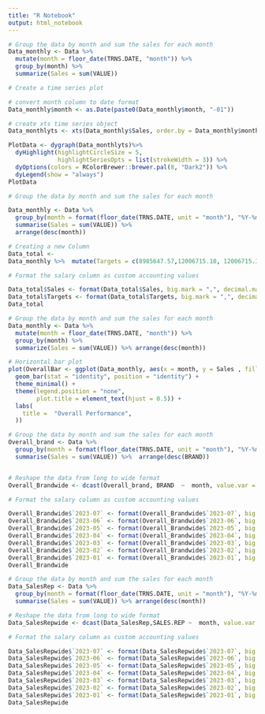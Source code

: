 ```yaml
---
title: "R Notebook"
output: html_notebook
---
```


```r
# Group the data by month and sum the sales for each month
Data_monthly <- Data %>%
  mutate(month = floor_date(TRNS.DATE, "month")) %>%
  group_by(month) %>%
  summarize(Sales = sum(VALUE)) 

# Create a time series plot

# convert month column to date format
Data_monthly$month <- as.Date(paste0(Data_monthly$month, "-01"))

# create xts time series object
Data_monthlyts <- xts(Data_monthly$Sales, order.by = Data_monthly$month)

PlotData <- dygraph(Data_monthlyts)%>%
  dyHighlight(highlightCircleSize = 5, 
              highlightSeriesOpts = list(strokeWidth = 3)) %>%
  dyOptions(colors = RColorBrewer::brewer.pal(8, "Dark2")) %>%
  dyLegend(show = "always") 
PlotData
```

```r
# Group the data by month and sum the sales for each month

Data_monthly <- Data %>%
  group_by(month = format(floor_date(TRNS.DATE, unit = "month"), "%Y-%m")) %>%
  summarise(Sales = sum(VALUE)) %>% 
  arrange(desc(month))

# Creating a new Column
Data_total <-
Data_monthly %>%  mutate(Targets = c(8985647.57,12006715.10, 12006715.10, 15588555.38, 15588555.38, 15588555.38, NA,  NA,  NA, NA,NA,NA,NA,NA,NA,NA,NA,NA,NA,NA,NA,NA,NA,NA,NA,NA,NA,NA)) %>% mutate(`Achievement % ` = ifelse(is.na(Targets), NA,  paste0(round(Sales / Targets * 100), "%")))

# Format the salary column as custom accounting values

Data_total$Sales <- format(Data_total$Sales, big.mark = ",", decimal.mark = ".", nsmall = 0)
Data_total$Targets <- format(Data_total$Targets, big.mark = ",", decimal.mark = ".", nsmall = 0)
Data_total
```

```r
# Group the data by month and sum the sales for each month
Data_monthly <- Data %>%
  mutate(month = floor_date(TRNS.DATE, "month")) %>%
  group_by(month) %>%
  summarize(Sales = sum(VALUE)) %>% arrange(desc(month))

# Horizontal bar plot 
plot(OverallBar <- ggplot(Data_monthly, aes(x = month, y = Sales , fill = month)) +
  geom_bar(stat = "identity", position = "identity") +
  theme_minimal() +
  theme(legend.position = "none",
        plot.title = element_text(hjust = 0.5)) +
  labs(
    title =  "Overall Performance",
  ))
```
```r

# Group the data by month and sum the sales for each month
Overall_brand <- Data %>%
  group_by(month = format(floor_date(TRNS.DATE, unit = "month"), "%Y-%m"), BRAND ) %>%
  summarise(Sales = sum(VALUE)) %>%  arrange(desc(BRAND))


# Reshape the data from long to wide format
Overall_Brandwide <- dcast(Overall_brand, BRAND  ~  month, value.var = "Sales") %>% select(1,29,28,27,26,25,24,23) %>% arrange(desc(`2023-07`)) 

# Format the salary column as custom accounting values

Overall_Brandwide$`2023-07` <- format(Overall_Brandwide$`2023-07`, big.mark = ",", decimal.mark = ".", nsmall = 0)
Overall_Brandwide$`2023-06` <- format(Overall_Brandwide$`2023-06`, big.mark = ",", decimal.mark = ".", nsmall = 0)
Overall_Brandwide$`2023-05` <- format(Overall_Brandwide$`2023-05`, big.mark = ",", decimal.mark = ".", nsmall = 0)
Overall_Brandwide$`2023-04` <- format(Overall_Brandwide$`2023-04`, big.mark = ",", decimal.mark = ".", nsmall = 0)
Overall_Brandwide$`2023-03` <- format(Overall_Brandwide$`2023-03`, big.mark = ",", decimal.mark = ".", nsmall = 0)
Overall_Brandwide$`2023-02` <- format(Overall_Brandwide$`2023-02`, big.mark = ",", decimal.mark = ".", nsmall = 0)
Overall_Brandwide$`2023-01` <- format(Overall_Brandwide$`2023-01`, big.mark = ",", decimal.mark = ".", nsmall = 0)
Overall_Brandwide
```


```r

# Group the data by month and sum the sales for each month
Data_SalesRep <- Data %>%
  group_by(month = format(floor_date(TRNS.DATE, unit = "month"), "%Y-%m"), SALES.REP ) %>%
  summarise(Sales = sum(VALUE)) %>% arrange(desc(month))

# Reshape the data from long to wide format
Data_SalesRepwide <- dcast(Data_SalesRep,SALES.REP ~  month, value.var = "Sales") %>% select(1,29,28,27,26,25,24,23) %>% arrange(desc(`2023-07`))

# Format the salary column as custom accounting values

Data_SalesRepwide$`2023-07` <- format(Data_SalesRepwide$`2023-07`, big.mark = ",", decimal.mark = ".", nsmall = 0)
Data_SalesRepwide$`2023-06` <- format(Data_SalesRepwide$`2023-06`, big.mark = ",", decimal.mark = ".", nsmall = 0)
Data_SalesRepwide$`2023-05` <- format(Data_SalesRepwide$`2023-05`, big.mark = ",", decimal.mark = ".", nsmall = 0)
Data_SalesRepwide$`2023-04` <- format(Data_SalesRepwide$`2023-04`, big.mark = ",", decimal.mark = ".", nsmall = 0)
Data_SalesRepwide$`2023-03` <- format(Data_SalesRepwide$`2023-03`, big.mark = ",", decimal.mark = ".", nsmall = 0)
Data_SalesRepwide$`2023-02` <- format(Data_SalesRepwide$`2023-02`, big.mark = ",", decimal.mark = ".", nsmall = 0)
Data_SalesRepwide$`2023-01` <- format(Data_SalesRepwide$`2023-01`, big.mark = ",", decimal.mark = ".", nsmall = 0)
Data_SalesRepwide
```

